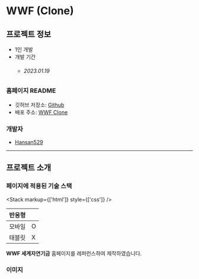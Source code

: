 
# WWF (Clone)

## 프로젝트 정보

- 1인 개발  
- 개발 기간 
    - ###### 2023.01.19

### 홈페이지 README

- 깃허브 저장소: <a target="_blank" href='https://github.com/Hansan529/tutorial/tree/main/HRD-step02_CSS/CSS_markup/wwf'>Github</a>
- 배포 주소: <a target="_blank" href='https://hansan529.github.io/tutorial/HRD-step02_CSS/CSS_markup/wwf'>WWF Clone</a>

### 개발자

 - [Hansan529](https://github.com/Hansan529)

---

## 프로젝트 소개

### 페이지에 적용된 기술 스택

<Stack markup={['html']} style={['css']} />

| 반응형 |  |
| --- | --- |
| 모바일 | O |
| 태블릿 | X |

**WWF 세계자연기금** 홈페이지를 레퍼런스하여 제작하였습니다.

### 이미지
